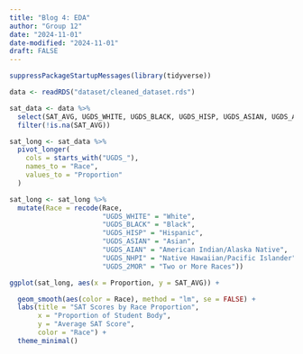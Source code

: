 ```yaml
---
title: "Blog 4: EDA"
author: "Group 12"
date: "2024-11-01"
date-modified: "2024-11-01"
draft: FALSE
---
```

```r
suppressPackageStartupMessages(library(tidyverse))

data <- readRDS("dataset/cleaned_dataset.rds")

sat_data <- data %>%
  select(SAT_AVG, UGDS_WHITE, UGDS_BLACK, UGDS_HISP, UGDS_ASIAN, UGDS_AIAN, UGDS_NHPI, UGDS_2MOR) %>%
  filter(!is.na(SAT_AVG))

sat_long <- sat_data %>%
  pivot_longer(
    cols = starts_with("UGDS_"),
    names_to = "Race",
    values_to = "Proportion"
  )

sat_long <- sat_long %>%
  mutate(Race = recode(Race,
                       "UGDS_WHITE" = "White",
                       "UGDS_BLACK" = "Black",
                       "UGDS_HISP" = "Hispanic",
                       "UGDS_ASIAN" = "Asian",
                       "UGDS_AIAN" = "American Indian/Alaska Native",
                       "UGDS_NHPI" = "Native Hawaiian/Pacific Islander",
                       "UGDS_2MOR" = "Two or More Races"))

ggplot(sat_long, aes(x = Proportion, y = SAT_AVG)) +

  geom_smooth(aes(color = Race), method = "lm", se = FALSE) +
  labs(title = "SAT Scores by Race Proportion",
       x = "Proportion of Student Body",
       y = "Average SAT Score",
       color = "Race") +
  theme_minimal()
```
